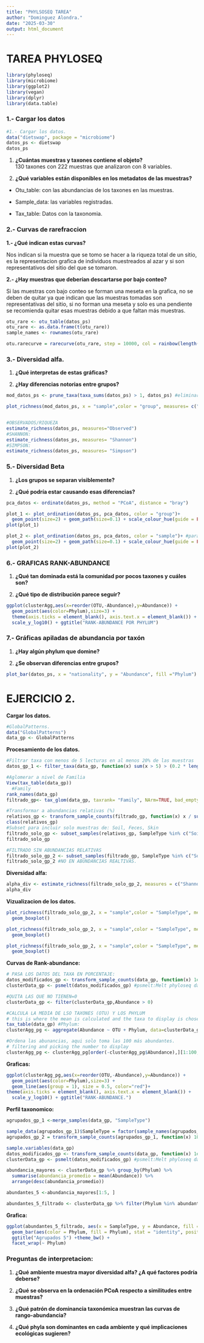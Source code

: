 ```yaml
---
title: "PHYLSOSEQ TAREA"
author: "Dominguez Alondra."
date: "2025-03-30"
output: html_document
---
```


# **TAREA PHYLOSEQ**

```r
library(phyloseq)
library(microbiome)
library(ggplot2)
library(vegan)
library(dplyr)
library(data.table)
```

### **1.- Cargar los datos** 

```r
#1.- Cargar los datos.
data("dietswap", package = "microbiome")
datos_ps <- dietswap
datos_ps

```

1.  **¿Cuántas muestras y taxones contiene el objeto?**\
    130 taxones con 222 muestras que analizaron con 8 variables.

2.  **¿Qué variables están disponibles en los metadatos de las muestras?**

-   Otu_table: con las abundancias de los taxones en las muestras.

-   Sample_data: las variables registradas.

-   Tax_table: Datos con la taxonomia.

### **2.- Curvas de rarefraccion**

**1.- ¿Qué indican estas curvas?**

Nos indican si la muestra que se tomo se hacer a la riqueza total de un sitio, es la representacion grafica de individuos muestreados al azar y si son representativos del sitio del que se tomaron.

**2.- ¿Hay muestras que deberían descartarse por bajo conteo?**

Si las muestras con bajo conteo se forman una meseta en la grafica, no se deben de quitar ya que indican que las muestras tomadas son representativas del sitio, si no forman una meseta y solo es una pendiente se recomienda quitar esas muestras debido a que faltan más muestras.

```r
otu_rare <- otu_table(datos_ps) 
otu_rare <- as.data.frame(t(otu_rare)) 
sample_names <- rownames(otu_rare) 

otu.rarecurve = rarecurve(otu_rare, step = 10000, col = rainbow(length(otu_rare)))
```

### 3.- **Diversidad alfa.**

1.  **¿Qué interpretas de estas gráficas?**

2.  **¿Hay diferencias notorias entre grupos?**

```r
mod_datos_ps <- prune_taxa(taxa_sums(datos_ps) > 1, datos_ps) #eliminar los que no estan.

plot_richness(mod_datos_ps, x = "sample",color = "group", measures= c("Observed", "Shannon", "Simpson"))


#OBSERVADOS/RIQUEZA
estimate_richness(datos_ps, measures="Observed")
#SHANNON:
estimate_richness(datos_ps, measures= "Shannon")
#SIMPSON:
estimate_richness(datos_ps, measures= "Simpson")
```

### **5.- Diversidad Beta**

1.  **¿Los grupos se separan visiblemente?**

2.  **¿Qué podría estar causando esas diferencias?**

```r
pca_datos <- ordinate(datos_ps, method = "PCoA", distance = "bray")

plot_1 <- plot_ordination(datos_ps, pca_datos, color = "group")+
  geom_point(size=2) + geom_path(size=0.1) + scale_colour_hue(guide = FALSE) 
plot(plot_1)

plot_2 <- plot_ordination(datos_ps, pca_datos, color = "sample")+ #para ver por muestra
  geom_point(size=2) + geom_path(size=0.1) + scale_colour_hue(guide = FALSE) 
plot(plot_2)
```

### **6.- GRAFICAS RANK-ABUNDANCE**

1.  **¿Qué tan dominada está la comunidad por pocos taxones y cuáles son?**

2.  **¿Qué tipo de distribución parece seguir?**

```r
ggplot(clusterAgg,aes(x=reorder(OTU,-Abundance),y=Abundance)) +
  geom_point(aes(color=Phylum),size=3) + 
  theme(axis.ticks = element_blank(), axis.text.x = element_blank()) +
  scale_y_log10() + ggtitle("RANK-ABUNDANCE POR PHYLUM")
```

### **7.- Gráficas apiladas de abundancia por taxón**

1.  **¿Hay algún phylum que domine?**

2.  **¿Se observan diferencias entre grupos?**

```r
plot_bar(datos_ps, x = "nationality", y = "Abundance", fill ="Phylum") + geom_bar(aes(color=Phylum, fill=Phylum), stat="identity", position="stack")

```

# EJERCICIO 2.

**Cargar los datos.**

```r
#GlobalPatterns.
data("GlobalPatterns")
data_gp <- GlobalPatterns
```

**Procesamiento de los datos.**

```r
#Filtrar taxa con menos de 5 lecturas en al menos 20% de las muestras
datos_gp_1 <- filter_taxa(data_gp, function(x) sum(x > 5) > (0.2 * length(x)), TRUE)

#Aglomerar a nivel de Familia
View(tax_table(data_gp))
  #Family
rank_names(data_gp)
filtrado_gp<- tax_glom(data_gp, taxrank= "Family", NArm=TRUE, bad_empty=c(NA, "", " ", "\t"))

#Transformar a abundancias relativas (%)
relativos_gp <- transform_sample_counts(filtrado_gp, function(x) x / sum(x))
class(relativos_gp)
#Subset para incluir solo muestras de: Soil, Feces, Skin
filtrado_solo_gp <- subset_samples(relativos_gp, SampleType %in% c("Soil", "Feces", "Skin"))
filtrado_solo_gp

#FILTRADO SIN ABUNDANCIAS RELATIVAS
filtrado_solo_gp_2 <- subset_samples(filtrado_gp, SampleType %in% c("Soil", "Feces", "Skin"))
filtrado_solo_gp_2 #NO EN ABUNDANCIAS REALTIVAS.
```

**Diversidad alfa:**

```r
alpha_div <- estimate_richness(filtrado_solo_gp_2, measures = c("Shannon","Simpson", "Observed"))
alpha_div
```

**Vizualizacion de los datos.**

```r
plot_richness(filtrado_solo_gp_2, x = "sample",color = "SampleType", measures= "Observed") + 
  geom_boxplot()

plot_richness(filtrado_solo_gp_2, x = "sample",color = "SampleType", measures= "Shannon")+ 
  geom_boxplot()

plot_richness(filtrado_solo_gp_2, x = "sample",color = "SampleType", measures= "Simpson")+ 
  geom_boxplot()

```

**Curvas de Rank-abundance:**

```r
# PASA LOS DATOS DEL TAXA EN PORCENTAJE:
datos_modificados_gp <- transform_sample_counts(data_gp, function(x) 1e+02 * x/sum(x))
clusterData_gp <- psmelt(datos_modificados_gp) #psmelt:Melt phyloseq data object into large data.frame

#QUITA LAS QUE NO TIENEN=0
clusterData_gp <- filter(clusterData_gp,Abundance > 0)

#CALCULA LA MEDIA DE LSO TAXONES (OTU) Y LOS PHYLUM
# this is where the mean is calculated and the taxa to display is chosen
tax_table(data_gp) #Phylum:
clusterAgg_pg <- aggregate(Abundance ~ OTU + Phylum, data=clusterData_gp, mean)

#Ordena las abunancias, aqui solo toma las 100 más abundantes.
# filtering and picking the number to display
clusterAgg_pg <- clusterAgg_pg[order(-clusterAgg_pg$Abundance),][1:100,]
```

**Graficas:**

```r
ggplot(clusterAgg_pg,aes(x=reorder(OTU,-Abundance),y=Abundance)) +
  geom_point(aes(color=Phylum),size=3) + 
  geom_line(aes(group = 1), size = 0.5, color="red")+
theme(axis.ticks = element_blank(), axis.text.x = element_blank()) +
  scale_y_log10() + ggtitle("RANK-ABUNDANCE.")
```

**Perfil taxonomico:**

```r
agrupados_gp_1 <-merge_samples(data_gp, "SampleType")

sample_data(agrupados_gp_1)$SampleType = factor(sample_names(agrupados_gp_1))
agrupados_gp_2 = transform_sample_counts(agrupados_gp_1, function(x) 100 * x/sum(x))

sample.variables(data_gp)
datos_modificados_gp <- transform_sample_counts(data_gp, function(x) 1e+02 * x/sum(x))
clusterData_gp <- psmelt(datos_modificados_gp) #psmelt:Melt phyloseq data object into large data.frame

abundancia_mayores <- clusterData_gp %>% group_by(Phylum) %>%
  summarise(abundancia_promedio = mean(Abundance)) %>%
  arrange(desc(abundancia_promedio)) 

abundantes_5 <-abundancia_mayores[1:5, ]

abundantes_5_filtrado <- clusterData_gp %>% filter(Phylum %in% abundantes_5$Phylum)
```

**Grafica:**

```r
ggplot(abundantes_5_filtrado, aes(x = SampleType, y = Abundance, fill = Phylum)) + 
  geom_bar(aes(color = Phylum, fill = Phylum), stat = "identity", position = "stack") +
  ggtitle("Agrupados 5") +theme_bw() +
  facet_wrap(~ Phylum)
```

### **Preguntas de interpretacion:**

1.  **¿Qué ambiente muestra mayor diversidad alfa? ¿A qué factores podría deberse?**

2.  **¿Qué se observa en la ordenación PCoA respecto a similitudes entre muestras?**

3.  **¿Qué patrón de dominancia taxonómica muestran las curvas de rango-abundancia?**

4.  **¿Qué phyla son dominantes en cada ambiente y qué implicaciones ecológicas sugieren?**
